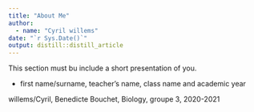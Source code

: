 ```yaml
---
title: "About Me"
author:
  - name: "Cyril willems" 
date: "`r Sys.Date()`"
output: distill::distill_article
---
```


This section must bu include a short presentation of you.

- first name/surname, teacher’s name, class name and academic year

willems/Cyril, Benedicte Bouchet, Biology, groupe 3, 2020-2021
